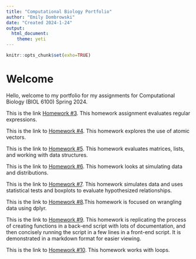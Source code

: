 ```yaml
---
title: "Computational Biology Portfolio"
author: "Emily Dombrowski"
date: "Created 2024-1-24"
output: 
  html_document: 
    theme: yeti
---
```


```r
knitr::opts_chunk$set(exho=TRUE)
```

# Welcome
Hello, welcome to my portfolio for my assignments for Computational Biology (BIOL 6100) Spring 2024.

This is the link [Homework #3](hw3.html). This homework assignment evaluates regular expressions. 

This is the link to [Homework #4](hw4.html). This homework explores the use of atomic vectors.

This is the link to [Homework #5](hw5.html). This homework evaluates matrices, lists, and working with data structures. 

This is the link to [Homework #6](hx6.html). This homework looks at simulating data and distributions.

This is the link to [Homework #7](hw7.html). This homework simulates data and uses statistical tests and boxplots to evaluate hypothesized relationships.

This is the link to [Homework #8](hw8.html).This homework is focused on wrangling data using dplyr. 

This is the link to [Homework #9](hw9.html). This homework is replicating the process of creating functions in a back-end script with lots of documentation, and then concisely running the script in a few lines in a front-end script. It is demonstrated in a markdown format for easier viewing. 

This is the link to [Homework #10](hw10.html). This homework works with loops.
